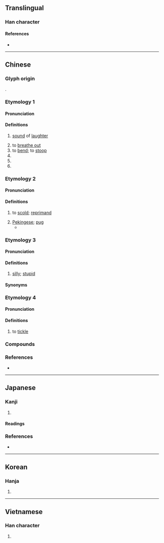 {{character info/new}}
==Translingual==

===Han character===
{{Han char|rn=30|rad=口|as=06|sn=9|four=68061|canj=ROMR|ids=⿰口合}}

====References====
* {{Han ref|kx=0189.060|dkj=03594|dj=0408.120|hdz=10619.050|uh=54C8|ud=21704|bh=ABA2|bd=43938}}

----

==Chinese==
{{zh-forms}}

===Glyph origin===
{{Han etym}}
{{Han compound|口|合|c1=s|c2=p|t1=mouth|ls=psc}}.

===Etymology 1===

====Pronunciation====
{{zh-pron
|m=hā
|c=haa1,kaa1,haai1,haa5
|c_note=kaa1, haai1, haa5 - rare
|m-s=ha1
|h=pfs=hâ
|md=
|mn=qz,xm,zz:hap/hah/ha
|mn_note=hap - literary; hah - vernacular; ha - vernacular (俗)
|w=
|mc=
|oc=<!--data is present, but it says itself that it's unrelated to "ha" (perhaps merits its own etymology section?)-->
|cat=n,pn
}}
{{attention|zh|more pronunciations needed}}

====Definitions====
{{zh-hanzi}}

# {{lb|zh|onomatopoeia}} [[sound]] of [[laughter]]
# to [[breathe out]]
# to [[bend]]; to [[stoop]]
# {{zh-short|哈薩克斯坦|Kazakhstan}}
# {{zh-short|哈爾濱|Harbin}}
# {{surname|lang=zh}}

===Etymology 2===

====Pronunciation====
{{zh-pron
|m=hǎ
|m-s=ha3
|cat=v,n
}}

====Definitions====
{{zh-hanzi}}

# {{lb|zh|dialectal}} to [[scold]]; [[reprimand]]
# [[Pekingese]]; [[pug]]
#* {{zh-x|哈{hǎ}巴{ba}狗|Chinese pug}}

===Etymology 3===

====Pronunciation====
{{zh-pron
|m-s=ha3
|cat=a
}}

====Definitions====
{{zh-hanzi}}

# {{lb|zh|Sichuanese|Wuhan|Shuangfeng}} [[silly]]; [[stupid]]

====Synonyms====
{{zh-dial|傻}}

===Etymology 4===

====Pronunciation====
{{zh-pron
|m-s=ha2
|cat=v
}}

====Definitions====
{{zh-hanzi}}

# {{lb|zh|Sichuanese}} to [[tickle]]

===Compounds===
{{zh-der|哈勃|哈爾濱:Harbin|哈欠:yawn|哈日族:Taiwanese Japanophile|哈囉}}

===References===
* {{R:yue:Hanzi}}

----

==Japanese==

===Kanji===
{{ja-kanji|grade=|rs=口06}}

# {{defn|lang=ja|sort=口06}}

====Readings====
{{ja-readings
|goon=か,こう<こふ,ごう<ごふ,しょう<せふ,とう<とふ
|kanon=か,こう<かふ,ごう<がふ,そう<さふ,とう<たふ
|toon=は
|kun=く-う,すす-る,の-む
}}

===References===
* {{R:DKJ|哈}}

----

==Korean==

===Hanja===
{{ko-hanja|hangeul=합|rv=hap|mr=hap}}

# {{defn|lang=ko|sort=口06}}

----

==Vietnamese==

===Han character===
{{vi-hantu|[[cáp]], [[hóp]], [[hộp]], [[ngáp]], [[họp]], [[hớp]], [[ngớp]]|rs=口06}}

# {{defn|lang=vi|sort=口06}}